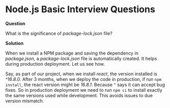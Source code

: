 

<Layout>
<SEO title="Node.js Basic Interview Questions" />
<JSLayout>

# Node.js Basic Interview Questions

**Question**

What is the significance of _package-lock.json_ file?

**Solution**

When we install a NPM package and saving the dependency in _package.json_, a _package-lock.json_ file is automatically created. It helps during production deployment. Let us see how.

Say, as part of our project, when we install _react_, the version installed is _^16.8.0_. After 3 months, when we deploy the code in production, if run `npm install`, the react version might be _16.8.1_. Because `^` says it can accept bug fixes. So in production deployment we need to run `npm ci` to install exactly the same versions used while development. This avoids issues to due version mismatch.

</JSLayout>
</Layout>
